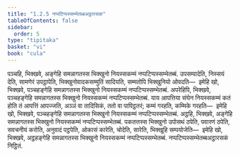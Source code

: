 ```yaml
---
title: "1.2.5 नप्पटिप्पस्सम्भेतब्बअट्ठारसक"
tableOfContents: false
sidebar:
  order: 5
type: "tipitaka"
basket: "vi"
book: "cula"
---
```



<DynamicBreadcrumb />

<Division number="18" book="cula">

<Paragraph number="103" book="cula">
पञ्चहि, भिक्खवे, अङ्गेहि समन्नागतस्स भिक्खुनो नियस्सकम्मं नप्पटिप्पस्सम्भेतब्बं. उपसम्पादेति, निस्सयं देति, सामणेरं उपट्ठापेति, भिक्खुनोवादकसम्मुतिं सादियति, सम्मतोपि भिक्खुनियो ओवदति—  इमेहि खो, भिक्खवे, पञ्चहङ्गेहि समन्नागतस्स भिक्खुनो नियस्सकम्मं नप्पटिप्पस्सम्भेतब्बं.
</Paragraph>

<Paragraph number="104" book="cula">
अपरेहिपि, भिक्खवे, पञ्चहङ्गेहि समन्नागतस्स भिक्खुनो नियस्सकम्मं नप्पटिप्पस्सम्भेतब्बं. याय आपत्तिया संघेन नियस्सकम्मं कतं होति तं आपत्तिं आपज्जति, अञ्ञं वा तादिसिकं, ततो वा पापिट्ठतरं; कम्मं गरहति, कम्मिके गरहति—  इमेहि खो, भिक्खवे, पञ्चहङ्गेहि समन्नागतस्स भिक्खुनो नियस्सकम्मं नप्पटिप्पस्सम्भेतब्बं.
</Paragraph>

<Paragraph number="105" book="cula">
अट्ठहि, भिक्खवे, अङ्गेहि समन्नागतस्स भिक्खुनो नियस्सकम्मं नप्पटिप्पस्सम्भेतब्बं. पकतत्तस्स भिक्खुनो उपोसथं ठपेति, पवारणं ठपेति, सवचनीयं करोति, अनुवादं पट्ठपेति, ओकासं कारेति, चोदेति, सारेति, भिक्खूहि सम्पयोजेति—  इमेहि खो, भिक्खवे, अट्ठहङ्गेहि समन्नागतस्स भिक्खुनो नियस्सकम्मं नप्पटिप्पस्सम्भेतब्बं.

</Paragraph>
</Division>

<Paragraph number="106" type="center" book="cula">
नप्पटिप्पस्सम्भेतब्बअट्ठारसकं निट्ठितं.
</Paragraph>